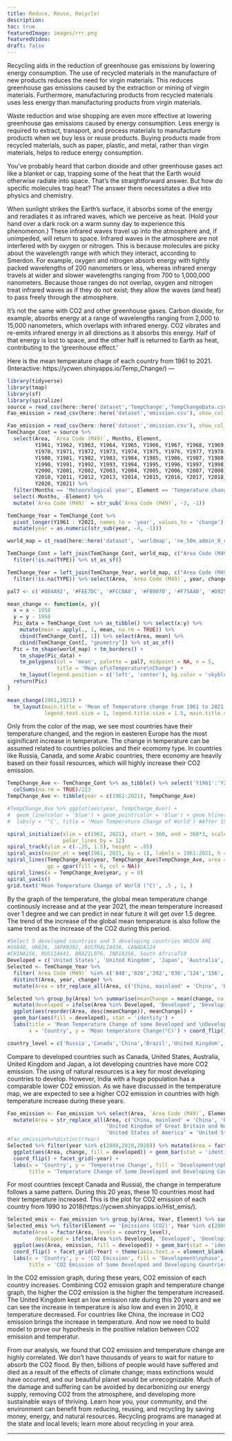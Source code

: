 ```yaml
---
title: Reduce, Reuse, Recycle!
description:
toc: true
featuredImage: images/rrr.png
featuredVideo:
draft: false
--- 
```

Recycling aids in the reduction of greenhouse gas emissions by lowering energy consumption. The use of recycled materials in the manufacture of new products reduces the need for virgin materials. This reduces greenhouse gas emissions caused by the extraction or mining of virgin materials. Furthermore, manufacturing products from recycled materials uses less energy than manufacturing products from virgin materials.

Waste reduction and wise shopping are even more effective at lowering greenhouse gas emissions caused by energy consumption. Less energy is required to extract, transport, and process materials to manufacture products when we buy less or reuse products. Buying products made from recycled materials, such as paper, plastic, and metal, rather than virgin materials, helps to reduce energy consumption.

You've probably heard that carbon dioxide and other greenhouse gases act like a blanket or cap, trapping some of the heat that the Earth would otherwise radiate into space. That's the straightforward answer. But how do specific molecules trap heat? The answer there necessitates a dive into physics and chemistry.

When sunlight strikes the Earth's surface, it absorbs some of the energy and reradiates it as infrared waves, which we perceive as heat. (Hold your hand over a dark rock on a warm sunny day to experience this phenomenon.) These infrared waves travel up into the atmosphere and, if unimpeded, will return to space.
Infrared waves in the atmosphere are not interfered with by oxygen or nitrogen. This is because molecules are picky about the wavelength range with which they interact, according to Smerdon. For example, oxygen and nitrogen absorb energy with tightly packed wavelengths of 200 nanometers or less, whereas infrared energy travels at wider and slower wavelengths ranging from 700 to 1,000,000 nanometers. Because those ranges do not overlap, oxygen and nitrogen treat infrared waves as if they do not exist; they allow the waves (and heat) to pass freely through the atmosphere.

It's not the same with CO2 and other greenhouse gases. Carbon dioxide, for example, absorbs energy at a range of wavelengths ranging from 2,000 to 15,000 nanometers, which overlaps with infrared energy. CO2 vibrates and re-emits infrared energy in all directions as it absorbs this energy. Half of that energy is lost to space, and the other half is returned to Earth as heat, contributing to the 'greenhouse effect.'

Here is the mean temperature chage of each country from 1961 to 2021.
(Interactive: https://ycwen.shinyapps.io/Temp_Change/)
---
```r
library(tidyverse)
library(tmap)
library(sf)
library(spiralize)
source = read_csv(here::here('dataset','TempChange','TempChangeData.csv'), show_col_types = FALSE)
Fao_emission = read_csv(here::here('dataset','emission.csv'), show_col_types = FALSE)
```


```r
Fao_emission = read_csv(here::here('dataset','emission.csv'), show_col_types = FALSE)
TemChange_Cont = source %>%
  select(Area, `Area Code (M49)`, Months, Element, 
         Y1961, Y1962, Y1963, Y1964, Y1965, Y1966, Y1967, Y1968, Y1969,
         Y1970, Y1971, Y1972, Y1973, Y1974, Y1975, Y1976, Y1977, Y1978, Y1979,
         Y1980, Y1981, Y1982, Y1983, Y1984, Y1985, Y1986, Y1987, Y1988, Y1989,
         Y1990, Y1991, Y1992, Y1993, Y1994, Y1995, Y1996, Y1997, Y1998, Y1999,
         Y2000, Y2001, Y2002, Y2003, Y2004, Y2005, Y2006, Y2007, Y2008, Y2009,
         Y2010, Y2011, Y2012, Y2013, Y2014, Y2015, Y2016, Y2017, Y2018, Y2019, 
         Y2020, Y2021) %>%
  filter(Months == 'Meteorological year', Element == 'Temperature change') %>%
  select(-Months, -Element) %>%
  mutate(`Area Code (M49)` = str_sub(`Area Code (M49)`, -3, -1))

TemChange_Year = TemChange_Cont %>%
  pivot_longer(Y1961 : Y2021, names_to = 'year', values_to = 'change') %>%
  mutate(year = as.numeric(str_sub(year, -4, -1)))

world_map = st_read(here::here('dataset', 'worldmap', 'ne_50m_admin_0_countries.shp'), quiet = TRUE)

TemChange_Cont = left_join(TemChange_Cont, world_map, c("Area Code (M49)" = 'ISO_N3')) %>%
  filter(!is.na(TYPE)) %>% st_as_sf()

TemChange_Year = left_join(TemChange_Year, world_map, c("Area Code (M49)" = 'ISO_N3')) %>%
  filter(!is.na(TYPE)) %>% select(Area, `Area Code (M49)`, year, change, geometry) %>% st_as_sf()

pal7 <- c('#084A92', '#FEE7DC', '#FCC0A8', '#FB9070', '#F75A40', '#D92522', '#AC1016')

mean_change <- function(x, y){
  x = x - 1958
  y = y - 1958
  Pic_data = TemChange_Cont %>% as_tibble() %>% select(x:y) %>%
    mutate(mean = apply(., 1, mean, na.rm = TRUE)) %>%
    cbind(TemChange_Cont[, 1]) %>% select(Area, mean) %>%
    cbind(TemChange_Cont[, "geometry"]) %>% st_as_sf()
  Pic = tm_shape(world_map) + tm_borders() +
    tm_shape(Pic_data) + 
    tm_polygons(col = 'mean', palette = pal7, midpoint = NA, n = 5, 
                title = 'Mean of\nTemperature\nChange') +
    tm_layout(legend.position = c('left', 'center'), bg.color = 'skyblue')
  return(Pic)
}

mean_change(1961,2021) + 
  tm_layout(main.title = 'Mean of Temperature change from 1961 to 2021',
            legend.text.size = 1, legend.title.size = 1.5, main.title.size = 2)#could use to add other period
```
Only from the color of the map, we see most countries have their temperature changed, and the region in easteren Europe has the most siginificant increase in temperature. The change in temperature can be assumed related to countries policies and their ecomomy type. In countries like Russia, Canada, and some Arabic countries, there economy are heavily based on their fossil resources, which will highly increase their CO2 emission.
```r
TempChange_Ave <- TemChange_Cont %>% as_tibble() %>% select('Y1961':'Y2021') %>%
  colSums(na.rm = TRUE)/223
TempChange_Ave <- tibble(year = c(1961:2021), TempChange_Ave) 

#TempChange_Ave %>% ggplot(aes(year, TempChange_Ave)) +
#  geom_line(color = 'blue') + geom_point(color = 'blue') + geom_hline(yintercept = 0) +
#  labs(y = '°C', title = 'Mean Temperature Change of World') #After 1976 the mean temp change above 0

spiral_initialize(xlim = c(1961, 2021), start = 360, end = 360*3, scale_by = 'angle',
                  polar_lines_by = 12)
spiral_track(ylim = c(-.25, 1.5), height = .65)
spiral_axis(major_at = seq(1961, 2021, by = 1), labels = 1961:2021, h = 'top')
spiral_lines(TempChange_Ave$year, TempChange_Ave$TempChange_Ave, area = TRUE,
             gp = gpar(fill = 6, col = NA))
spiral_lines(x = TempChange_Ave$year, y = 0)
spiral_yaxis()
grid.text('Mean Temperature Change of World (°C)', .5 , 1, )
```
By the graph of the temperature, the global mean temperature change continously increase and at the year 2021, the mean temperature increased over 1 degree and we can predict in near future it will get over 1.5 degree. The trend of the increase of the global mean temperature is also follow the same trend as the increase of the CO2 during this period. 
```r
#Select 5 developed countries and 5 developing countries WHICH ARE
#US840, UK826, JAPAN392, AUSTRALIA036, CANADA124
#CHINA156, RUSSIA643, BRAZIL076, INDIA356, South Africa710
Developed = c('United States', 'United Kingdom', 'Japan', 'Australia', 'Canada')
Selected <- TemChange_Year %>% 
  filter(`Area Code (M49)` %in% c('840','826','392','036','124','156','643','076','356','710')) %>%
  distinct(Area, year, change) %>% 
  mutate(Area = str_replace_all(Area, c('China, mainland' = 'China', 'Russian Federation' = 'Russia', 'United Kingdom of Great Britain and Northern Ireland' = 'United Kingdom', 'United States of America' = 'United States')), developed = ifelse(Area %in% Developed, 'Developed', 'Developing')) 

Selected %>% group_by(Area) %>% summarise(meanChange = mean(change, na.rm = TRUE)) %>%
  mutate(developed = ifelse(Area %in% Developed, 'Developed', 'Developing')) %>% 
  ggplot(aes(reorder(Area, desc(meanChange)), meanChange)) + 
  geom_bar(aes(fill = developed), stat = 'identity') +
  labs(title = 'Mean Temperature Change of some Developed and \nDeveloping Countries From 1961-2021',
       x = 'Country', y = 'Mean temperature Change(°C)') + coord_flip() 

country_level = c('Russia','Canada','China','Brazil','United Kingdom','United States','Australia','South Africa','Japan','India')
```
Compare to developed countries such as Canada, United States, Australia, United Kingdom and Japan, a lot  developing countries have more CO2 emission. The using of natural resources is a key for most developing countries to develop. However, India with a huge population has a comparable lower CO2 emission. As we have discussed in the temperature map, we are expected to see a higher CO2 emission in countries with high temperature increase during these years.

```r
Fao_emission <- Fao_emission %>% select(Area, `Area Code (M49)`, Element, Item, Year, Value) %>%
  mutate(Area = str_replace_all(Area, c('China, mainland' = 'China', 'Russian Federation' = 'Russia',
                                'United Kingdom of Great Britain and Northern Ireland' = 'United Kingdom',
                                'United States of America' = 'United States')))
#Fao_emission%>%distinct(Year)
Selected %>% filter(year %in% c(2000,2010,2020)) %>% mutate(Area = factor(Area, levels = country_level)) %>%
  ggplot(aes(Area, change, fill = developed)) + geom_bar(stat = 'identity') +
  coord_flip() + facet_grid(~year) + 
  labs(x = 'Country', y = 'Temperatrue Change', fill = 'Development\nphase',
       title = 'Temperature Change of Some Developed and Developing Countries')
```
For most countries (except Canada and Russia), the change in temperature follows a same pattern. During this 20 yeas, these 10 countries most had their temperature increased. This is the plot for CO2 emission of each country from 1990 to 2018(https://ycwen.shinyapps.io/Hist_emis/).
```r
Selected_emis <- Fao_emission %>% group_by(Area, Year, Element) %>% summarise(emission = sum(Value))
Selected_emis %>% filter(Element == 'Emissions (CO2)', Year %in% c(2000,2010,2020)) %>%
  mutate(Area = factor(Area, levels = country_level), 
         developed = ifelse(Area %in% Developed, 'Developed', 'Developing')) %>%
  ggplot(aes(Area, emission, fill = developed)) + geom_bar(stat = 'identity') +
  coord_flip() + facet_grid(~Year) + theme(axis.text.x = element_blank()) + 
  labs(x = 'Country', y = 'CO2 Emission', fill = 'Development\nphase',
       title = 'CO2 Emission of Some Developed and Developing Countries')
```
In the CO2 emission graph, during these years, CO2 emission of each country increases. Combining CO2 emission graph and temperature change graph, the higher the CO2 emission is the higher the temperature increased. The United Kingdom kept an low emission rate during this 20 years and we can see the increase in temperature is also low and even in 2010, it temperature decreased. For countries like China, the increase in CO2 emission brings the increase in temperature. And now we need to build model to prove our hypothesis in the positive relation between CO2 emission and temperatur.

From our analysis, we found that CO2 emission and temperature change are highly correlated. We don't have thousands of years to wait for nature to absorb the CO2 flood. By then, billions of people would have suffered and died as a result of the effects of climate change; mass extinctions would have occurred, and our beautiful planet would be unrecognizable. Much of the damage and suffering can be avoided by decarbonizing our energy supply, removing CO2 from the atmosphere, and developing more sustainable ways of thriving. Learn how you, your community, and the environment can benefit from reducing, reusing, and recycling by saving money, energy, and natural resources. Recycling programs are managed at the state and local levels; learn more about recycling in your area.


---







